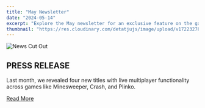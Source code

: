 ```yaml
---
title: "May Newsletter"
date: "2024-05-14"
excerpt: "Explore the May newsletter for an exclusive feature on the game Penguin Panic and a recap of last month's PR article, which unveiled four new titles with live multiplayer functionality."
thumbnail: "https://res.cloudinary.com/detatjujs/image/upload/v1722327823/efe4377e195e80a9f1a6d34a4198d81c_fkojmg.png"
---
```


<div className='newsContent'>
<div style={{ display: 'flex', alignItems: 'center', justifyContent: 'space-between', marginTop: '20px', marginBottom: '20px' }}>
  <img
    src="https://kingmidasgames.com/wp-content/uploads/2024/05/news_cut_out.png"
    alt="News Cut Out"
    style={{ maxWidth: '45%', borderRadius: '8px' }}
  />
  <div style={{ maxWidth: '50%', marginLeft: '20px' }}>
    <h2 style={{ fontSize: '24px', marginBottom: '10px' }}>PRESS RELEASE</h2>
    <p style={{ fontSize: '16px', marginBottom: '20px' }}>
      Last month, we revealed four new titles with live multiplayer functionality across games like Minesweeper, Crash, and Plinko.
    </p>
    <a
      href="https://gamingnewsroom.com/press-releases/2024/04/15/126127/kingmidas-games-unveils-cutting-edge-range-of-multiplayer-games/"
      style={{ display: 'inline-block', padding: '10px 20px', backgroundColor: '#0070f3', color: '#fff', textDecoration: 'none', borderRadius: '5px' }}
    >
      Read More
    </a>
  </div>
</div>
</div>

